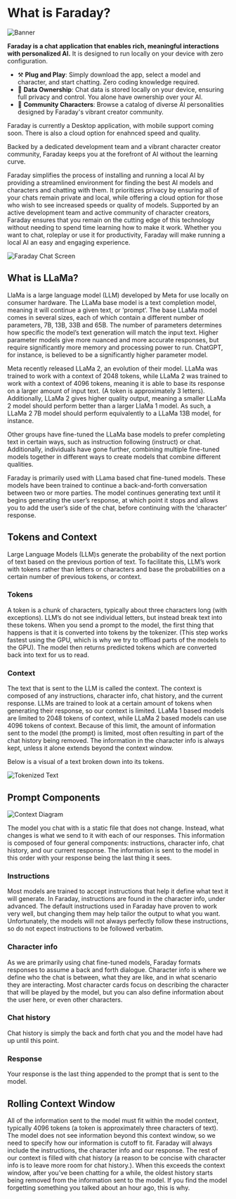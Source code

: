 # What is Faraday?

![Banner](/images/banner.png)

**Faraday is a chat application that enables rich, meaningful interactions with personalized AI.** It is designed to run locally on your device with zero configuration.

- ⚒️ **Plug and Play**: Simply download the app, select a model and character, and start chatting. Zero coding knowledge required.
- 💪 **Data Ownership**: Chat data is stored locally on your device, ensuring full privacy and control. You alone have ownership over your AI.
- 🤖 **Community Characters**: Browse a catalog of diverse AI personalities designed by Faraday's vibrant creator community.

Faraday is currently a Desktop application, with mobile support coming soon. There is also a cloud option for enahnced speed and quality.

Backed by a dedicated development team and a vibrant character creator community, Faraday keeps you at the forefront of AI without the learning curve.

Faraday simplifies the process of installing and running a local AI by providing a streamlined environment for finding the best AI models and characters and chatting with them. It prioritizes privacy by ensuring all of your chats remain private and local, while offering a cloud option for those who wish to see increased speeds or quality of models. Supported by an active development team and active community of character creators, Faraday ensures that you remain on the cutting edge of this technology without needing to spend time learning how to make it work. Whether you want to chat, roleplay or use it for productivity, Faraday will make running a local AI an easy and engaging experience.

![Faraday Chat Screen](/images/Faraday_Chat_Screen.png)

## What is LLaMa?

LlaMa is a large language model (LLM) developed by Meta for use locally on consumer hardware. The LLaMa base model is a text completion model, meaning it will continue a given text, or ‘prompt’. The base LLaMa model comes in several sizes, each of which contain a different number of parameters, 7B, 13B, 33B and 65B. The number of parameters determines how specific the model’s text generation will match the input text. Higher parameter models give more nuanced and more accurate responses, but require significantly more memory and processing power to run. ChatGPT, for instance, is believed to be a significantly higher parameter model.

Meta recently released LLaMa 2, an evolution of their model. LLaMa was trained to work with a context of 2048 tokens, while LLaMa 2 was trained to work with a context of 4096 tokens, meaning it is able to base its response on a larger amount of input text. (A token is approximately 3 letters). Additionally, LLaMa 2 gives higher quality output, meaning a smaller LLaMa 2 model should perform better than a larger LlaMa 1 model. As such, a LLaMa 2 7B model should perform equivalently to a LLaMa 13B model, for instance.

Other groups have fine-tuned the LLaMa base models to prefer completing text in certain ways, such as instruction following (instruct) or chat. Additionally, individuals have gone further, combining multiple fine-tuned models together in different ways to create models that combine different qualities.

Faraday is primarily used with LLama based chat fine-tuned models. These models have been trained to continue a back-and-forth conversation between two or more parties. The model continues generating text until it begins generating the user’s response, at which point it stops and allows you to add the user’s side of the chat, before continuing with the ‘character’ response.

## Tokens and Context

Large Language Models (LLM)s generate the probability of the next portion of text based on the previous portion of text. To facilitate this, LLM’s work with tokens rather than letters or characters and base the probabilities on a certain number of previous tokens, or context.

### Tokens

A token is a chunk of characters, typically about three characters long (with exceptions). LLM’s do not see individual letters, but instead break text into these tokens. When you send a prompt to the model, the first thing that happens is that it is converted into tokens by the tokenizer. (This step works fastest using the GPU, which is why we try to offload parts of the models to the GPU). The model then returns predicted tokens which are converted back into text for us to read.

### Context

The text that is sent to the LLM is called the context. The context is composed of any instructions, character info, chat history, and the current response. LLMs are trained to look at a certain amount of tokens when generating their response, so our context is limited. LLaMa 1 based models are limited to 2048 tokens of context, while LLaMa 2 based models can use 4096 tokens of context. Because of this limit, the amount of information sent to the model (the prompt) is limited, most often resulting in part of the chat history being removed. The information in the character info is always kept, unless it alone extends beyond the context window.

Below is a visual of a text broken down into its tokens.

![Tokenized Text](/images/tokenized_text.png)

## Prompt Components

![Context Diagram](/images/context_sent_diagram.png)

The model you chat with is a static file that does not change. Instead, what changes is what we send to it with each of our responses. This information is composed of four general components: instructions, character info, chat history, and our current response. The information is sent to the model in this order with your response being the last thing it sees.

### Instructions

Most models are trained to accept instructions that help it define what text it will generate. In Faraday, instructions are found in the character info, under advanced. The default instructions used in Faraday have proven to work very well, but changing them may help tailor the output to what you want. Unfortunately, the models will not always perfectly follow these instructions, so do not expect instructions to be followed verbatim.

### Character info

As we are primarily using chat fine-tuned models, Faraday formats responses to assume a back and forth dialogue. Character info is where we define who the chat is between, what they are like, and in what scenario they are interacting. Most character cards focus on describing the character that will be played by the model, but you can also define information about the user here, or even other characters.

### Chat history

Chat history is simply the back and forth chat you and the model have had up until this point.

### Response

Your response is the last thing appended to the prompt that is sent to the model.

## Rolling Context Window

All of the information sent to the model must fit within the model context, typically 4096 tokens (a token is approximately three characters of text). The model does not see information beyond this context window, so we need to specify how our information is cutoff to fit. Faraday will always include the instructions, the character info and our response. The rest of our context is filled with chat history (a reason to be concise with character info is to leave more room for chat history.). When this exceeds the context window, after you’ve been chatting for a while, the oldest history starts being removed from the information sent to the model. If you find the model forgetting something you talked about an hour ago, this is why.
